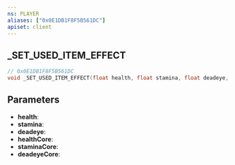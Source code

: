 ```yaml
---
ns: PLAYER
aliases: ["0x0E1DB1F8F5B561DC"]
apiset: client
---
```

## _SET_USED_ITEM_EFFECT

```c
// 0x0E1DB1F8F5B561DC
void _SET_USED_ITEM_EFFECT(float health, float stamina, float deadeye, int healthCore, int staminaCore, int deadeyeCore);
```


## Parameters
* **health**:
* **stamina**:
* **deadeye**:
* **healthCore**:
* **staminaCore**:
* **deadeyeCore**: